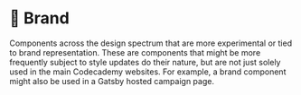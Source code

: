 
<Meta title="Labs + Brand|About" />

# 💸 Brand

Components across the design spectrum that are more experimental or tied to brand representation.
These are components that might be more frequently subject to style updates do their nature, but are not just solely used in the main Codecademy websites.
For example, a brand component might also be used in a Gatsby hosted campaign page.

